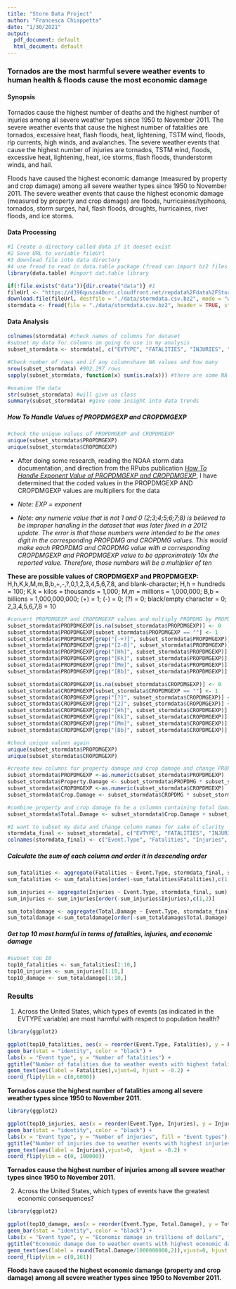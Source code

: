 ```yaml
---
title: "Storm Data Project"
author: "Francesca Chiappetta"
date: "1/30/2021"
output:
  pdf_document: default
  html_document: default
---
```


### Tornados are the most harmful severe weather events to human health & floods cause the most economic damage

#### Synopsis
Tornados cause the highest number of deaths and the highest number of injuries among all severe weather types since 1950 to November 2011. The severe weather events that cause the highest number of fatalities are tornados, excessive heat, flash floods, heat, lightening, TSTM wind, floods, rip currents, high winds, and avalanches. The severe weather events that cause the highest number of injuries are tornados, TSTM wind, floods, excessive heat, lightening, heat, ice storms, flash floods, thunderstorm winds, and hail.
  
  

Floods have caused the highest economic damange (measured by property and crop damage) among all severe weather types since 1950 to November 2011. The severe weather events that cause the highest economic damage (measured by property and crop damage) are floods, hurricaines/typhoons, tornados, storm surges, hail, flash floods, droughts, hurricaines, river floods, and ice storms.

#### Data Processing
```r
#1 Create a directory called data if it doesnt exist
#2 Save URL to variable fileUrl
#3 download file into data directory
#4 use fread to read in data.table package (fread can import bz2 files directly)
library(data.table) #import dat.table library

if(!file.exists("data")){dir.create("data")} #1
fileUrl <- "https://d396qusza40orc.cloudfront.net/repdata%2Fdata%2FStormData.csv.bz2" #2
download.file(fileUrl, destfile = "./data/stormdata.csv.bz2", mode = "wb") #3
stormdata <- fread(file = "./data/stormdata.csv.bz2", header = TRUE, stringsAsFactors = FALSE, sep = ",") #4
```


#### Data Analysis
```r
colnames(stormdata) #check names of columns for dataset
#subset my data for columns im going to use in my analysis
subset_stormdata <- stormdata[, c("EVTYPE", "FATALITIES", "INJURIES", "PROPDMG", "PROPDMGEXP", "CROPDMG", "CROPDMGEXP")]

#Check number of rows and if any columnshave NA values and how many
nrow(subset_stormdata) #902,297 rows
sapply(subset_stormdata, function(x) sum(is.na(x))) #there are some NA values in PROPDMGEXP AND CROPDMGEXP; more than half the data is missing for PROPMDGEXP and CROPMDGEXP

#examine the data
str(subset_stormdata) #will give us class
summary(subset_stormdata) #give some insight into data trends
```

##### How To Handle Values of PROPDMGEXP and CROPDMGEXP
```r
#check the unique values of PROPDMGEXP and CROPDMGEXP
unique(subset_stormdata$PROPDMGEXP)
unique(subset_stormdata$CROPDMGEXP)
```

* After doing some research, reading the NOAA storm data documentation, and direction from the RPubs publication [*How To Handle Exponent Value of PROPDMGEXP and CROPDMGEXP*](https://rstudio-pubs-static.s3.amazonaws.com/58957_37b6723ee52b455990e149edde45e5b6.html), I have determined that the coded values in the PROPDMGEXP AND CROPDMGEXP values are multipliers for the data

* *Note: EXP = exponent*  
* *Note: any numeric value that is not 1 and 0 (2;3;4;5;6;7;8) is believed to be improper handling in the dataset that was later fixed in a 2012 update. The error is that those numbers were intended to be the ones digit in the corresponding PROPDMG and CROPDMG values. This would make each PROPDMG and CROPDMG value with a corresponding CROPDMGEXP and PROPDMGEXP value to be approximately 10x the reported value. Therefore, those numbers will be a multiplier of ten*

**These are possible values of CROPDMGEXP and PROPDMGEXP:**
      H,h,K,k,M,m,B,b,+,-,?,0,1,2,3,4,5,6,7,8, and blank-character;
      H,h = hundreds = 100;
      K,k = kilos = thousands = 1,000;
      M,m = millions = 1,000,000;
      B,b = billions = 1,000,000,000;
      (+) = 1;
      (-) = 0;
      (?) = 0;
      black/empty character = 0;
      2,3,4,5,6,7,8 = 10

```r
#convert PROPDMGEXP and CROPDMGEXP values and multiply PROPDMG by PROPDMGEXP and amd CROPDMG by CROPDMGEXP
subset_stormdata$PROPDMGEXP[is.na(subset_stormdata$PROPDMGEXP)] <- 0 
subset_stormdata$PROPDMGEXP[subset_stormdata$PROPDMGEXP == ""] <- 1
subset_stormdata$PROPDMGEXP[grep("[-+?]", subset_stormdata$PROPDMGEXP)] <- 1
subset_stormdata$PROPDMGEXP[grep("[2-8]", subset_stormdata$PROPDMGEXP)] <- 10
subset_stormdata$PROPDMGEXP[grep("[Hh]", subset_stormdata$PROPDMGEXP)] <- 100 
subset_stormdata$PROPDMGEXP[grep("[Kk]", subset_stormdata$PROPDMGEXP)] <- 1000
subset_stormdata$PROPDMGEXP[grep("[Mm]", subset_stormdata$PROPDMGEXP)] <- 1000000 
subset_stormdata$PROPDMGEXP[grep("[Bb]", subset_stormdata$PROPDMGEXP)] <- 1000000000 

subset_stormdata$CROPDMGEXP[is.na(subset_stormdata$CROPDMGEXP)] <- 0 
subset_stormdata$CROPDMGEXP[subset_stormdata$CROPDMGEXP == ""] <- 1
subset_stormdata$CROPDMGEXP[grep("[?]", subset_stormdata$CROPDMGEXP)] <- 1
subset_stormdata$CROPDMGEXP[grep("[2]", subset_stormdata$CROPDMGEXP)] <- 10
subset_stormdata$CROPDMGEXP[grep("[Hh]", subset_stormdata$CROPDMGEXP)] <- 100 
subset_stormdata$CROPDMGEXP[grep("[Kk]", subset_stormdata$CROPDMGEXP)] <- 1000
subset_stormdata$CROPDMGEXP[grep("[Mm]", subset_stormdata$CROPDMGEXP)] <- 1000000 
subset_stormdata$CROPDMGEXP[grep("[Bb]", subset_stormdata$CROPDMGEXP)] <- 1000000000 

#check unique values again
unique(subset_stormdata$PROPDMGEXP)
unique(subset_stormdata$CROPDMGEXP)

#create new columns for property damage and crop damage and change PROPDMGEXP and CROPDMGEXP to numeric and multiply with PROPDMG and CROPDMG and put into new columsn
subset_stormdata$PROPDMGEXP <-as.numeric(subset_stormdata$PROPDMGEXP)
subset_stormdata$Property.Damage <- subset_stormdata$PROPDMG * subset_stormdata$PROPDMGEXP
subset_stormdata$CROPDMGEXP <-as.numeric(subset_stormdata$CROPDMGEXP)
subset_stormdata$Crop.Damage <- subset_stormdata$CROPDMG * subset_stormdata$CROPDMGEXP

#combine property and crop damage to be a colummn containing total damage
subset_stormdata$Total.Damage <- subset_stormdata$Crop.Damage + subset_stormdata$Property.Damage
```
   
```r
#I want to subset my data and change column names for sake of clarity
stormdata_final <- subset_stormdata[, c("EVTYPE", "FATALITIES", "INJURIES", "Total.Damage")]
colnames(stormdata_final) <- c("Event.Type", "Fatalities", "Injuries", "Total.Damage")
```


##### Calculate the sum of each column and order it in descending order
```r
sum_fatalities <- aggregate(Fatalities ~ Event.Type, stormdata_final, sum)
sum_fatalities <- sum_fatalities[order(-sum_fatalities$Fatalities),c(1,2)]

sum_injuries <- aggregate(Injuries ~ Event.Type, stormdata_final, sum)
sum_injuries <- sum_injuries[order(-sum_injuries$Injuries),c(1,2)]

sum_totaldamage <- aggregate(Total.Damage ~ Event.Type, stormdata_final, sum)
sum_totaldamage <-sum_totaldamage[order(-sum_totaldamage$Total.Damage),c(1,2)]
```

##### Get top 10 most harmful in terms of fatalities, injuries, and economic damage
```r
#subset top 10 
top10_fatalities <- sum_fatalities[1:10,]
top10_injuries <- sum_injuries[1:10,]
top10_damage <- sum_totaldamage[1:10,]
```

### Results
1. Across the United States, which types of events (as indicated in the EVTYPE variable) are most harmful with respect to population health?
```r
library(ggplot2)

ggplot(top10_fatalities, aes(x = reorder(Event.Type, Fatalities), y = Fatalities, label =Fatalities)) +
geom_bar(stat = "identity", color = "black") +
labs(x = "Event type", y = "Number of fatalities") +
ggtitle("Number of fatalities due to weather events with highest fatalities") +
geom_text(aes(label = Fatalities),vjust=0, hjust = -0.2) +
coord_flip(ylim = c(0,6000))

```

**Tornados cause  the highest number of fatalities among all severe weather types since 1950 to November 2011.**

```r
library(ggplot2)

ggplot(top10_injuries, aes(x = reorder(Event.Type, Injuries), y = Injuries, label =Injuries)) +
geom_bar(stat = "identity", color = "black") +
labs(x = "Event type", y = "Number of injuries", fill = "Event types") +
ggtitle("Number of injuries due to weather events with highest injuries") +
geom_text(aes(label = Injuries),vjust=0,  hjust = -0.2) +
coord_flip(ylim = c(0, 100000))
```

**Tornados cause  the highest number of injuries among all severe weather types since 1950 to November 2011.**
  
    
      
    
      

2. Across the United States, which types of events have the greatest economic consequences?
```r
library(ggplot2)

ggplot(top10_damage, aes(x = reorder(Event.Type, Total.Damage), y = Total.Damage/1000000000, label =Total.Damage/1000000000)) +
geom_bar(stat = "identity", color = "black") +
labs(x = "Event type", y = "Economic damage in trillions of dollars", fill = "Event types") +
ggtitle("Economic damage due to weather events with highest economic damage") +
geom_text(aes(label = round(Total.Damage/1000000000,2)),vjust=0, hjust = -0.2) +
coord_flip(ylim = c(0,161))
```

**Floods have caused the highest economic damange (property and crop damage) among all severe weather types since 1950 to November 2011.**
